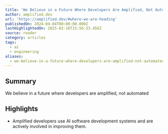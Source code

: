 ```yaml
---
title: 'We Believe in a Future Where Developers Are Amplified, Not Automated'
author: amplified.dev
url: 'https://amplified.dev/#where-we-are-heading'
publishedOn: 2024-04-04T00:00:00.000Z
lastHighlightedOn: 2025-02-16T15:56:33.456Z
source: reader
category: articles
tags:
  - ai
  - engineering
aliases:
  - we-believe-in-a-future-where-developers-are-amplified-not-automated
---
```

## Summary

We believe in a future where developers are amplified, not automated

## Highlights
- Amplified developers use AI software development systems and are actively involved in improving them.
